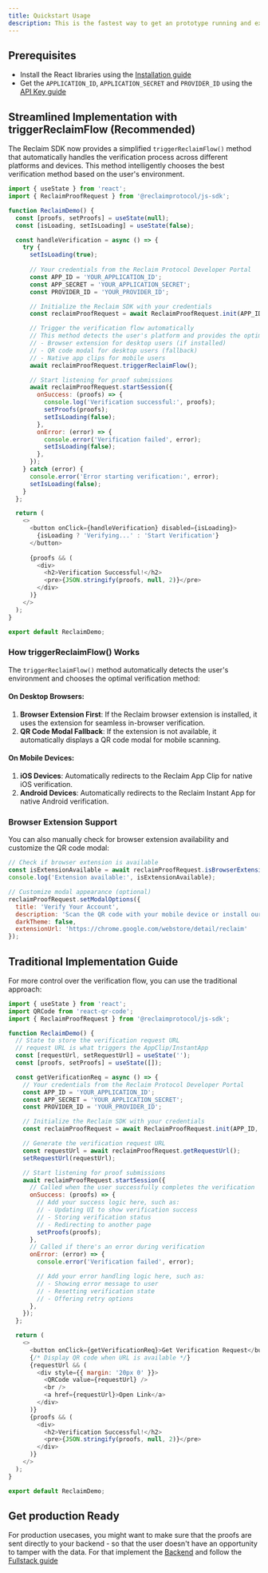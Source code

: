 ```yaml
---
title: Quickstart Usage
description: This is the fastest way to get an prototype running and experience the flow. However this is NOT the recommended mode for pushing to production.
---
```


## Prerequisites
- Install the React libraries using the [Installation guide](./installation)
- Get the `APPLICATION_ID`, `APPLICATION_SECRET` and `PROVIDER_ID` using the [API Key guide](/api-key)

## Streamlined Implementation with triggerReclaimFlow (Recommended)

The Reclaim SDK now provides a simplified `triggerReclaimFlow()` method that automatically handles the verification process across different platforms and devices. This method intelligently chooses the best verification method based on the user's environment.

```javascript
import { useState } from 'react';
import { ReclaimProofRequest } from '@reclaimprotocol/js-sdk';

function ReclaimDemo() {
  const [proofs, setProofs] = useState(null);
  const [isLoading, setIsLoading] = useState(false);

  const handleVerification = async () => {
    try {
      setIsLoading(true);
      
      // Your credentials from the Reclaim Protocol Developer Portal
      const APP_ID = 'YOUR_APPLICATION_ID';
      const APP_SECRET = 'YOUR_APPLICATION_SECRET';
      const PROVIDER_ID = 'YOUR_PROVIDER_ID';

      // Initialize the Reclaim SDK with your credentials
      const reclaimProofRequest = await ReclaimProofRequest.init(APP_ID, APP_SECRET, PROVIDER_ID);

      // Trigger the verification flow automatically
      // This method detects the user's platform and provides the optimal experience:
      // - Browser extension for desktop users (if installed)
      // - QR code modal for desktop users (fallback)
      // - Native app clips for mobile users
      await reclaimProofRequest.triggerReclaimFlow();

      // Start listening for proof submissions
      await reclaimProofRequest.startSession({
        onSuccess: (proofs) => {
          console.log('Verification successful:', proofs);
          setProofs(proofs);
          setIsLoading(false);
        },
        onError: (error) => {
          console.error('Verification failed', error);
          setIsLoading(false);
        },
      });
    } catch (error) {
      console.error('Error starting verification:', error);
      setIsLoading(false);
    }
  };

  return (
    <>
      <button onClick={handleVerification} disabled={isLoading}>
        {isLoading ? 'Verifying...' : 'Start Verification'}
      </button>
      
      {proofs && (
        <div>
          <h2>Verification Successful!</h2>
          <pre>{JSON.stringify(proofs, null, 2)}</pre>
        </div>
      )}
    </>
  );
}

export default ReclaimDemo;
```

### How triggerReclaimFlow() Works

The `triggerReclaimFlow()` method automatically detects the user's environment and chooses the optimal verification method:

#### On Desktop Browsers:
1. **Browser Extension First**: If the Reclaim browser extension is installed, it uses the extension for seamless in-browser verification.
2. **QR Code Modal Fallback**: If the extension is not available, it automatically displays a QR code modal for mobile scanning.

#### On Mobile Devices:
1. **iOS Devices**: Automatically redirects to the Reclaim App Clip for native iOS verification.
2. **Android Devices**: Automatically redirects to the Reclaim Instant App for native Android verification.

### Browser Extension Support

You can also manually check for browser extension availability and customize the QR code modal:

```javascript
// Check if browser extension is available
const isExtensionAvailable = await reclaimProofRequest.isBrowserExtensionAvailable();
console.log('Extension available:', isExtensionAvailable);

// Customize modal appearance (optional)
reclaimProofRequest.setModalOptions({
  title: 'Verify Your Account',
  description: 'Scan the QR code with your mobile device or install our browser extension',
  darkTheme: false,
  extensionUrl: 'https://chrome.google.com/webstore/detail/reclaim'
});
```

## Traditional Implementation Guide

For more control over the verification flow, you can use the traditional approach:

```javascript
import { useState } from 'react';
import QRCode from 'react-qr-code';
import { ReclaimProofRequest } from '@reclaimprotocol/js-sdk';

function ReclaimDemo() {
  // State to store the verification request URL
  // request URL is what triggers the AppClip/InstantApp
  const [requestUrl, setRequestUrl] = useState('');
  const [proofs, setProofs] = useState([]);

  const getVerificationReq = async () => {
    // Your credentials from the Reclaim Protocol Developer Portal
    const APP_ID = 'YOUR_APPLICATION_ID';
    const APP_SECRET = 'YOUR_APPLICATION_SECRET';
    const PROVIDER_ID = 'YOUR_PROVIDER_ID';

    // Initialize the Reclaim SDK with your credentials
    const reclaimProofRequest = await ReclaimProofRequest.init(APP_ID, APP_SECRET, PROVIDER_ID);

    // Generate the verification request URL
    const requestUrl = await reclaimProofRequest.getRequestUrl();
    setRequestUrl(requestUrl);

    // Start listening for proof submissions
    await reclaimProofRequest.startSession({
      // Called when the user successfully completes the verification
      onSuccess: (proofs) => {
        // Add your success logic here, such as:
        // - Updating UI to show verification success
        // - Storing verification status
        // - Redirecting to another page
        setProofs(proofs);
      },
      // Called if there's an error during verification
      onError: (error) => {
        console.error('Verification failed', error);

        // Add your error handling logic here, such as:
        // - Showing error message to user
        // - Resetting verification state
        // - Offering retry options
      },
    });
  };

  return (
    <>
      <button onClick={getVerificationReq}>Get Verification Request</button>
      {/* Display QR code when URL is available */}
      {requestUrl && (
        <div style={{ margin: '20px 0' }}>
          <QRCode value={requestUrl} />
          <br />
          <a href={requestUrl}>Open Link</a>
        </div>
      )}
      {proofs && (
        <div>
          <h2>Verification Successful!</h2>
          <pre>{JSON.stringify(proofs, null, 2)}</pre>
        </div>
      )}
    </>
  );
}

export default ReclaimDemo;
```

## Get production Ready
For production usecases, you might want to make sure that the proofs are sent directly to your backend - so that the user doesn't have an opportunity to tamper with the data. For that implement the [Backend](../backend) and follow the [Fullstack guide](./fullstack)